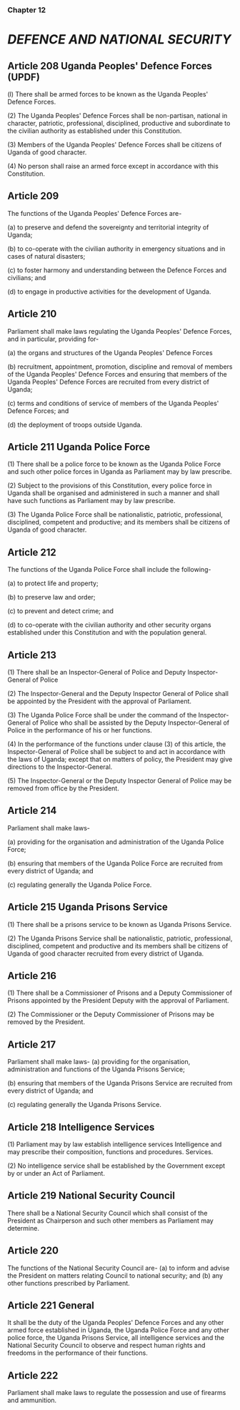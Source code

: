 ### Chapter 12
# *DEFENCE AND NATIONAL SECURITY*

## Article 208 Uganda Peoples' Defence Forces (UPDF)

(l) There shall be armed forces to be known as the Uganda Peoples' Defence Forces.

(2) The Uganda Peoples' Defence Forces shall be non-partisan, national in character, patriotic,
professional, disciplined, productive and subordinate to the civilian authority as established under
this Constitution.

(3) Members of the Uganda Peoples' Defence Forces shall be citizens of Uganda of good
character.

(4) No person shall raise an armed force except in accordance with this Constitution.

## Article 209
The functions of the Uganda Peoples' Defence Forces are-

(a) to preserve and defend the sovereignty and territorial integrity of Uganda;

(b) to co-operate with the civilian authority in emergency situations and in cases of natural
disasters;

(c) to foster harmony and understanding between the Defence Forces and civilians; and

(d) to engage in productive activities for the development of Uganda.

## Article 210
Parliament shall make laws regulating the Uganda Peoples' Defence Forces, and in particular,
providing for-

(a) the organs and structures of the Uganda Peoples' Defence Forces

(b) recruitment, appointment, promotion, discipline and removal of members of the Uganda
Peoples' Defence Forces and ensuring that members of the Uganda Peoples' Defence Forces
are recruited from every district of Uganda;

(c) terms and conditions of service of members of the Uganda Peoples' Defence Forces; and

(d) the deployment of troops outside Uganda.

## Article 211 Uganda Police Force
(1) There shall be a police force to be known as the Uganda Police Force and such other police
forces in Uganda as Parliament may by law prescribe.

(2) Subject to the provisions of this Constitution, every police force in Uganda shall be organised
and administered in such a manner and shall have such functions as Parliament may by law
prescribe.

(3) The Uganda Police Force shall be nationalistic, patriotic, professional, disciplined, competent
and productive; and its members shall be citizens of Uganda of good character.

## Article 212
The functions of the Uganda Police Force shall include the following-

(a) to protect life and property;

(b) to preserve law and order;

(c) to prevent and detect crime; and

(d) to co-operate with the civilian authority and other security organs established under this
Constitution and with the population general.

## Article 213
(1) There shall be an Inspector-General of Police and Deputy Inspector-General of Police

(2) The Inspector-General and the Deputy Inspector General of Police shall be appointed by the
President with the approval of Parliament.

(3) The Uganda Police Force shall be under the command of the Inspector-General of Police who
shall be assisted by the Deputy Inspector-General of Police in the performance of his or her
functions.

(4) In the performance of the functions under clause (3) of this article, the Inspector-General of
Police shall be subject to and act in accordance with the laws of Uganda; except that on matters
of policy, the President may give directions to the Inspector-General.

(5) The Inspector-General or the Deputy Inspector General of Police may be removed from office
by the President.

## Article 214

Parliament shall make laws-

(a) providing for the organisation and administration of the Uganda Police Force;

(b) ensuring that members of the Uganda Police Force are recruited from every district of
Uganda; and

(c) regulating generally the Uganda Police Force.

## Article 215 Uganda Prisons Service
(1) There shall be a prisons service to be known as Uganda Prisons Service.

(2) The Uganda Prisons Service shall be nationalistic, patriotic, professional, disciplined,
competent and productive and its members shall be citizens of Uganda of good character
recruited from every district of Uganda.

## Article 216
(1) There shall be a Commissioner of Prisons and a Deputy Commissioner of Prisons appointed
by the President Deputy with the approval of Parliament.

(2) The Commissioner or the Deputy Commissioner of Prisons may be removed by the President.

## Article 217
Parliament shall make laws-
(a) providing for the organisation, administration and functions of the Uganda Prisons Service;

(b) ensuring that members of the Uganda Prisons Service are recruited from every district of
Uganda; and

(c) regulating generally the Uganda Prisons Service.

## Article 218 Intelligence Services
(1) Parliament may by law establish intelligence services Intelligence and may prescribe their
composition, functions and procedures. Services.

(2) No intelligence service shall be established by the Government except by or under an Act of
Parliament.

## Article 219 National Security Council
There shall be a National Security Council which shall consist of the President as Chairperson
and such other members as Parliament may determine.

## Article 220
The functions of the National Security Council are-
(a) to inform and advise the President on matters relating Council to national security; and
(b) any other functions prescribed by Parliament.

## Article 221 General
It shall be the duty of the Uganda Peoples' Defence Forces and any other armed force
established in Uganda, the Uganda Police Force and any other police force, the Uganda Prisons
Service, all intelligence services and the National Security Council to observe and respect human
rights and freedoms in the performance of their functions.

## Article 222
Parliament shall make laws to regulate the possession and use of firearms and ammunition.